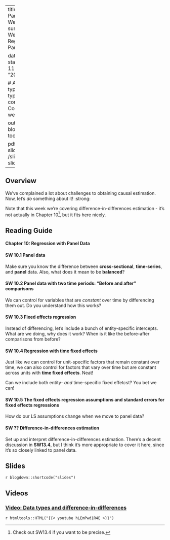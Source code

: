 

---
title: Week 10/11 - Panel data
sitetitle: Week 10/11
summary: "EC200 - Week 10/11 Regression with Panel Data (CH10)"

date: "2021-10-29"
start_date: "2021-11-01"
end_date: "2021-11-12"

  
  # Academic page type (do not modify).
type: docs
menu:
  content:
    parent: Course content
    weight: 10
    
output:
  blogdown::html_page:
    toc: true

pdf: /slides/ch10-slides.pdf
thumb: /slides/ch10-slides.png



---

## Overview

We've complained a lot about challenges to obtaining causal estimation. Now, let's *do* something about it! :strong:

Note that this week we're covering difference-in-differences estimation - it's not actually in Chapter 10^[Check out SW13.4 if you want to be precise.], but it fits here nicely. 

## Reading Guide

#### **Chapter 10: Regression with Panel Data**

#### **SW 10.1** Panel data

Make sure you know the difference between **cross-sectional**, **time-series**, and **panel** data. Also, what does it mean to be **balanced**?

#### **SW 10.2** Panel data with two time periods: "Before and after" comparisons

We can control for variables that are *constant* over time by differencing them out. Do you understand how this works? 

#### **SW 10.3** Fixed effects regression

Instead of differencing, let's include a bunch of entity-specific intercepts. What are we doing, why does it work? When is it like the before-after comparisons from before? 

#### **SW 10.4** Regression with time fixed effects

Just like we can control for unit-specific factors that remain constant over time, we can also control for factors that vary over time but are constant across units with **time fixed effects**. Neat! 

Can we include both entity- *and* time-specific fixed effetcst? You bet we can! 

#### **SW 10.5** The fixed effects regression assumptions and standard errors for fixed effects regressions

How do our LS assumptions change when we move to panel data? 

#### **SW ??** Difference-in-differences estimation 

Set up and interpret difference-in-differences estimation. There's a decent discussion in **SW13.4**, but I think it's more appropriate to cover it here, since it's so closely linked to panel data. 

## Slides

`r blogdown::shortcode("slides")`

## Videos


### [Video: Data types and difference-in-differences](https://youtu.be/hLEmPwd1R4E )
`r htmltools::HTML("{{< youtube hLEmPwd1R4E >}}")`

<!-- ### [Class Video](https://streaming.uvm.edu/media/embed/iM9eQzi/)  -->

<!-- *You need to use your netid to log in - let me know if you have issues* -->


<!--  <iframe src="https://streaming.uvm.edu/media/embed/iM9eQzi/" width="640" height="480" frameborder="0" allowfullscreen></iframe> -->

